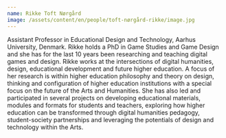 ```yaml
---
name: Rikke Toft Nørgård
image: /assets/content/en/people/toft-nørgård-rikke/image.jpg
---
```

Assistant Professor in Educational Design and Technology, Aarhus University, Denmark. Rikke holds a PhD in Game Studies and Game Design and she has for the last 10 years been researching and teaching digital games and design. Rikke works at the intersections of digital humanities, design, educational development and future higher education. A focus of her research is within higher education philosophy and theory on design, thinking and configuration of higher education institutions with a special focus on the future of the Arts and Humanities. She has also led and participated in several projects on developing educational materials, modules and formats for students and teachers, exploring how higher education can be transformed through digital humanities pedagogy, student-society partnerships and leveraging the potentials of design and technology within the Arts.
